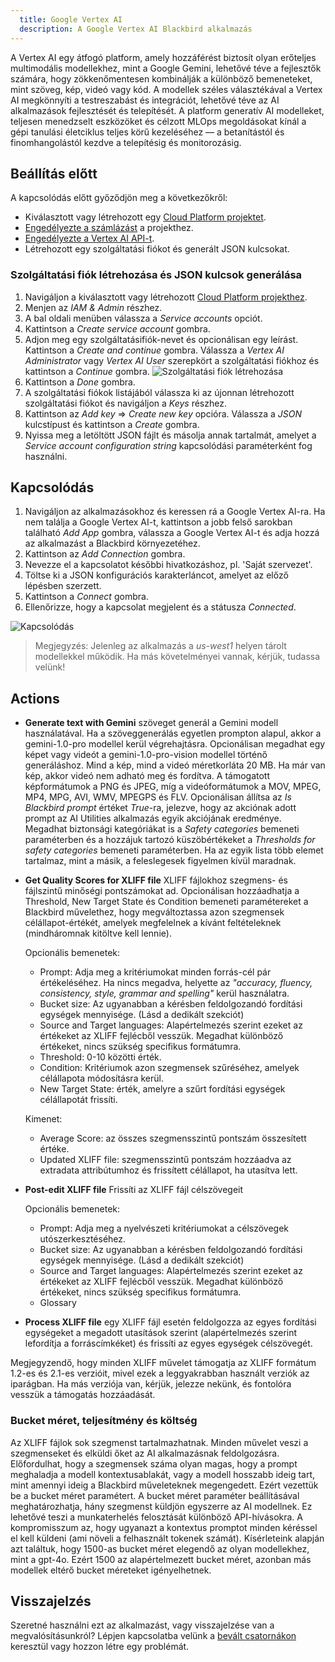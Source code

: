 ```yaml
---
  title: Google Vertex AI
  description: A Google Vertex AI Blackbird alkalmazás
---
```


<LinkCard title="Megtekintés a Githubon" target="_blank" href="https://github.com/bb-io/GoogleVertexAI" icon="github" />

A Vertex AI egy átfogó platform, amely hozzáférést biztosít olyan erőteljes multimodális modellekhez, mint a Google Gemini, lehetővé téve a fejlesztők számára, hogy zökkenőmentesen kombinálják a különböző bemeneteket, mint szöveg, kép, videó vagy kód. A modellek széles választékával a Vertex AI megkönnyíti a testreszabást és integrációt, lehetővé téve az AI alkalmazások fejlesztését és telepítését. A platform generatív AI modelleket, teljesen menedzselt eszközöket és célzott MLOps megoldásokat kínál a gépi tanulási életciklus teljes körű kezeléséhez — a betanítástól és finomhangolástól kezdve a telepítésig és monitorozásig.

## Beállítás előtt

A kapcsolódás előtt győződjön meg a következőkről:

- Kiválasztott vagy létrehozott egy [Cloud Platform projektet](https://console.cloud.google.com/project).
- [Engedélyezte a számlázást](https://cloud.google.com/billing/docs/how-to/modify-project) a projekthez.
- [Engedélyezte a Vertex AI API-t](https://console.cloud.google.com/flows/enableapi?apiid=aiplatform.googleapis.com).
- Létrehozott egy szolgáltatási fiókot és generált JSON kulcsokat.

### Szolgáltatási fiók létrehozása és JSON kulcsok generálása

1. Navigáljon a kiválasztott vagy létrehozott [Cloud Platform projekthez](https://console.cloud.google.com/project).
2. Menjen az _IAM & Admin_ részhez.
3. A bal oldali menüben válassza a _Service accounts_ opciót.
4. Kattintson a _Create service account_ gombra.
5. Adjon meg egy szolgáltatásifiók-nevet és opcionálisan egy leírást. Kattintson a _Create and continue_ gombra. Válassza a _Vertex AI Administrator_ vagy _Vertex AI User_ szerepkört a szolgáltatási fiókhoz és kattintson a _Continue_ gombra. 
![Szolgáltatási fiók létrehozása](https://raw.githubusercontent.com/bb-io/GoogleVertexAI/main/image/README/access.png)
6. Kattintson a _Done_ gombra.
7. A szolgáltatási fiókok listájából válassza ki az újonnan létrehozott szolgáltatási fiókot és navigáljon a _Keys_ részhez.
8. Kattintson az _Add key_ => _Create new key_ opcióra. Válassza a _JSON_ kulcstípust és kattintson a _Create_ gombra.
9. Nyissa meg a letöltött JSON fájlt és másolja annak tartalmát, amelyet a _Service account configuration string_ kapcsolódási paraméterként fog használni.

## Kapcsolódás

1. Navigáljon az alkalmazásokhoz és keressen rá a Google Vertex AI-ra. Ha nem találja a Google Vertex AI-t, kattintson a jobb felső sarokban található _Add App_ gombra, válassza a Google Vertex AI-t és adja hozzá az alkalmazást a Blackbird környezetéhez.
2. Kattintson az _Add Connection_ gombra.
3. Nevezze el a kapcsolatot későbbi hivatkozáshoz, pl. 'Saját szervezet'.
4. Töltse ki a JSON konfigurációs karakterláncot, amelyet az előző lépésben szerzett.
5. Kattintson a _Connect_ gombra.
6. Ellenőrizze, hogy a kapcsolat megjelent és a státusza _Connected_.

![Kapcsolódás](https://raw.githubusercontent.com/bb-io/GoogleVertexAI/main/image/README/connecting.png)

> Megjegyzés: Jelenleg az alkalmazás a *us-west1* helyen tárolt modellekkel működik. Ha más követelményei vannak, kérjük, tudassa velünk!

## Actions

- **Generate text with Gemini** szöveget generál a Gemini modell használatával. Ha a szöveggenerálás egyetlen prompton alapul, akkor a gemini-1.0-pro modellel kerül végrehajtásra. Opcionálisan megadhat egy képet vagy videót a gemini-1.0-pro-vision modellel történő generáláshoz. Mind a kép, mind a videó méretkorláta 20 MB. Ha már van kép, akkor videó nem adható meg és fordítva. A támogatott képformátumok a PNG és JPEG, míg a videóformátumok a MOV, MPEG, MP4, MPG, AVI, WMV, MPEGPS és FLV. Opcionálisan állítsa az _Is Blackbird prompt_ értéket _True_-ra, jelezve, hogy az akciónak adott prompt az AI Utilities alkalmazás egyik akciójának eredménye. Megadhat biztonsági kategóriákat is a _Safety categories_ bemeneti paraméterben és a hozzájuk tartozó küszöbértékeket a _Thresholds for safety categories_ bemeneti paraméterben. Ha az egyik lista több elemet tartalmaz, mint a másik, a feleslegesek figyelmen kívül maradnak.

- **Get Quality Scores for XLIFF file** XLIFF fájlokhoz szegmens- és fájlszintű minőségi pontszámokat ad. Opcionálisan hozzáadhatja a Threshold, New Target State és Condition bemeneti paramétereket a Blackbird művelethez, hogy megváltoztassa azon szegmensek célállapot-értékét, amelyek megfelelnek a kívánt feltételeknek (mindháromnak kitöltve kell lennie).

    Opcionális bemenetek:
	- Prompt: Adja meg a kritériumokat minden forrás-cél pár értékeléséhez. Ha nincs megadva, helyette az _"accuracy, fluency, consistency, style, grammar and spelling"_ kerül használatra.
	- Bucket size: Az ugyanabban a kérésben feldolgozandó fordítási egységek mennyisége. (Lásd a dedikált szekciót)
	- Source and Target languages: Alapértelmezés szerint ezeket az értékeket az XLIFF fejlécből vesszük. Megadhat különböző értékeket, nincs szükség specifikus formátumra.
	- Threshold: 0-10 közötti érték.
	- Condition: Kritériumok azon szegmensek szűréséhez, amelyek célállapota módosításra kerül.
	- New Target State: érték, amelyre a szűrt fordítási egységek célállapotát frissíti.

    Kimenet:
	- Average Score: az összes szegmensszintű pontszám összesített értéke.
	- Updated XLIFF file: szegmensszintű pontszám hozzáadva az extradata attribútumhoz és frissített célállapot, ha utasítva lett.

- **Post-edit XLIFF file** Frissíti az XLIFF fájl célszövegeit

	Opcionális bemenetek:
	- Prompt: Adja meg a nyelvészeti kritériumokat a célszövegek utószerkesztéséhez.
	- Bucket size: Az ugyanabban a kérésben feldolgozandó fordítási egységek mennyisége. (Lásd a dedikált szekciót)
	- Source and Target languages: Alapértelmezés szerint ezeket az értékeket az XLIFF fejlécből vesszük. Megadhat különböző értékeket, nincs szükség specifikus formátumra.
	- Glossary

- **Process XLIFF file** egy XLIFF fájl esetén feldolgozza az egyes fordítási egységeket a megadott utasítások szerint (alapértelmezés szerint lefordítja a forráscímkéket) és frissíti az egyes egységek célszövegét.

Megjegyzendő, hogy minden XLIFF művelet támogatja az XLIFF formátum 1.2-es és 2.1-es verzióit, mivel ezek a leggyakrabban használt verziók az iparágban. Ha más verziója van, kérjük, jelezze nekünk, és fontolóra vesszük a támogatás hozzáadását.

### Bucket méret, teljesítmény és költség

Az XLIFF fájlok sok szegmenst tartalmazhatnak. Minden művelet veszi a szegmenseket és elküldi őket az AI alkalmazásnak feldolgozásra. Előfordulhat, hogy a szegmensek száma olyan magas, hogy a prompt meghaladja a modell kontextusablakát, vagy a modell hosszabb ideig tart, mint amennyi ideig a Blackbird műveleteknek megengedett. Ezért vezettük be a bucket méret paramétert. A bucket méret paraméter beállításával meghatározhatja, hány szegmenst küldjön egyszerre az AI modellnek. Ez lehetővé teszi a munkaterhelés felosztását különböző API-hívásokra. A kompromisszum az, hogy ugyanazt a kontextus promptot minden kéréssel el kell küldeni (ami növeli a felhasznált tokenek számát). Kísérleteink alapján azt találtuk, hogy 1500-as bucket méret elegendő az olyan modellekhez, mint a gpt-4o. Ezért 1500 az alapértelmezett bucket méret, azonban más modellek eltérő bucket méreteket igényelhetnek.

## Visszajelzés

Szeretné használni ezt az alkalmazást, vagy visszajelzése van a megvalósításunkról? Lépjen kapcsolatba velünk a [bevált csatornákon](https://www.blackbird.io/) keresztül vagy hozzon létre egy problémát.